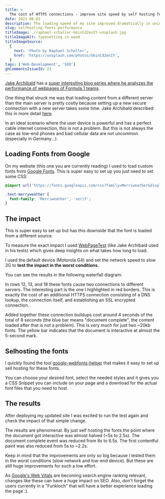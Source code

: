 ```yaml
---
title: >
  The cost of HTTPS connections - improve site speed by self hosting fonts
date: 2021-06-01
description: The loading speed of my site improved dramatically in unideal conditions by not loading fonts from Google Fonts but self hosting them instead.
slug: selfhosting-fonts-performance
titleImage: ./raphael-schaller-GkinCd2enIY-unsplash.jpg
titleImageAlt: typesetting in wood
titleImageSource:
  {
    text: 'Photo by Raphael Schaller',
    href: 'https://unsplash.com/photos/GkinCd2enIY',
  }
tags: ['Web-Development', 'SEO']
ghCommentsIssueId: 21
---
```


[Jake Archibald](https://twitter.com/jaffathecake) has a [super interesting blog series where he analyzes the performance of webpages of Formula 1 teams](https://jakearchibald.com/2021/f1-perf-part-1/).

One thing that struck me was that loading content from a different server than the main server is pretty costly because setting up a new secure connection with a new server takes some time. Jake Archibald described this in more detail [here](https://jakearchibald.com/2021/f1-perf-part-1/#avoid-blocking-resources-on-other-servers).

In an ideal scenario where the user device is powerful and has a perfect cable internet connection, this is not a problem. But this is not always the case as low-end phones and bad cellular data are not uncommon (especially in Germany...).

## Loading Fonts from Google

On my website (this one you are currently reading) I used to load custom fonts from [Google Fonts](https://fonts.google.com/). This is super easy to set up you just need to set some CSS:

```css
@import url('https://fonts.googleapis.com/css?family=Merriweather&display=swap');

.text-merryweather {
  font-family: 'Merriweather', 'serif';
}
```

## The impact

This is super easy to set up but has this downside that the font is loaded from a different source.

To measure the exact impact I used [WebPageTest](https://www.webpagetest.org/) (like Jake Archibald used in his tests) which gives deep insights on what takes how long to load.

I used the default device (Motorola G4) and set the network speed to slow 3G to **test the impact in the worst conditions**.

You can see the results in the following waterfall diagram:

<BlogImg
  filename="selfhosting-fonts-performance-before.png"
  alt="waterfall diagram of all http connections with fonts hosted by google"
/>

In rows 12, 13, and 18 these fonts cause two connections to different servers. The interesting part is the one I highlighted in red borders. This is exactly the cost of an additional HTTPS connection consisting of a DNS lookup, the connection itself, and establishing an SSL encrypted connection.

Added together these connection buildups cost around 4 seconds of the total of 8 seconds (the blue bar means "document complete", the content loaded after that is not a problem). This is very much for just two ~20kb fonts. The yellow bar indicates that the document is interactive at almost the 5-second mark.

## Selhosting the fonts

I quickly found the tool [google-webfonts-helper](https://google-webfonts-helper.herokuapp.com/) that makes it easy to set up sell hosting for these fonts.

You can choose your desired font, select the needed styles and it gives you a CSS Snippet you can include on your page and a download for the actual font files that you need to host.

<BlogImg
  filename="google-webfonts-helper.png"
  alt="screenshot of the google-webfonts-helper UI"
/>

## The results

After deploying my updated site I was excited to run the test again and check the impact of that simple change.

<BlogImg
  filename="selfhosting-fonts-performance-after.png"
  alt="waterfall diagram of all http connections with fonts self hosted"
/>

The results are phenomenal. By just self hosting the fonts the point where the document got interactive was almost halved (~5s to 2.5s). The document complete event was reduced from 8s to 6.5s. The first contentful paint was also reduced from 5s to ~2.2s.

Keep in mind that the improvements are only so big because I tested them in the worst conditions (slow network and low-end device). But these are still huge improvements for such a low effort.

As [Google's Web Vitals](https://web.dev/vitals/) are becoming search engine ranking relevant, changes like these can have a huge impact on SEO. Also, don't forget the users currently in a "Funkloch" that will have a better experience loading the page :).
